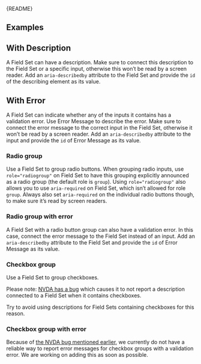 
<Meta of={FieldSetStories} />

<Markdown>{README}</Markdown>

<Primary />

<Controls />

## Examples

## With Description

A Field Set can have a description.
Make sure to connect this description to the Field Set or a specific input,
otherwise this won’t be read by a screen reader.
Add an `aria-describedby` attribute to the Field Set
and provide the `id` of the describing element as its value.

<Canvas of={FieldSetStories.WithDescription} />

## With Error

A Field Set can indicate whether any of the inputs it contains has a validation error.
Use Error Message to describe the error.
Make sure to connect the error message to the correct input in the Field Set,
otherwise it won’t be read by a screen reader.
Add an `aria-describedby` attribute to the input and provide the `id` of Error Message as its value.

<Canvas of={FieldSetStories.WithError} />

### Radio group

Use a Field Set to group radio buttons.
When grouping radio inputs, use `role="radiogroup"` on Field Set to have this grouping explicitly announced as a radio group (the default role is `group`).
Using `role="radiogroup"` also allows you to use `aria-required` on Field Set, which isn’t allowed for role `group`.
Always also set `aria-required` on the individual radio buttons though, to make sure it’s read by screen readers.

<Canvas of={FieldSetStories.RadioGroup} />

### Radio group with error

A Field Set with a radio button group can also have a validation error.
In this case, connect the error message to the Field Set instead of an input.
Add an `aria-describedby` attribute to the Field Set and provide the `id` of Error Message as its value.

<Canvas of={FieldSetStories.RadioGroupWithError} />

### Checkbox group

Use a Field Set to group checkboxes.

Please note: [NVDA has a bug](https://github.com/nvaccess/nvda/issues/12718) which causes it to
not report a description connected to a Field Set when it contains checkboxes.

Try to avoid using descriptions for Field Sets containing checkboxes for this reason.

<Canvas of={FieldSetStories.CheckboxGroup} />

### Checkbox group with error

Because of [the NVDA bug mentioned earlier](https://github.com/nvaccess/nvda/issues/12718),
we currently do not have a reliable way to report error messages for checkbox groups with a validation error.
We are working on adding this as soon as possible.
